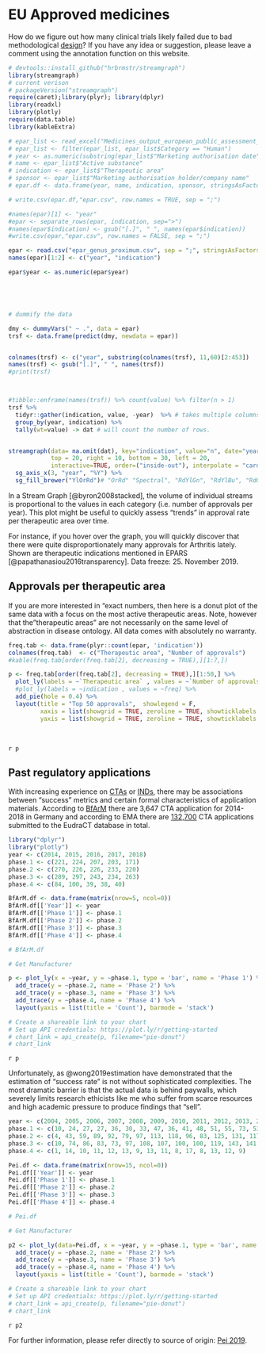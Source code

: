 # EU Approved medicines 
How do we figure out how many clinical trials likely failed due to bad methodological [design](https://www.youtube.com/watch?v=hDcedskQy60)? If you have any idea or suggestion, please leave a comment using the annotation function on this website.

```r

# devtools::install_github("hrbrmstr/streamgraph")
library(streamgraph)
# current verison
# packageVersion("streamgraph")
require(caret);library(plyr); library(dplyr)
library(readxl)
library(plotly)
require(data.table)
library(kableExtra)

# epar_list <- read_excel("Medicines_output_european_public_assessment_reports.xlsx", skip = 7)
# epar_list <- filter(epar_list, epar_list$Category == "Human")
# year <- as.numeric(substring(epar_list$"Marketing authorisation date", 1,4))
# name <- epar_list$"Active substance"
# indication <- epar_list$"Therapeutic area"
# sponsor <- epar_list$"Marketing authorisation holder/company name"
# epar.df <- data.frame(year, name, indication, sponsor, stringsAsFactors=FALSE)

# write.csv(epar.df,"epar.csv", row.names = TRUE, sep = ";")

#names(epar)[1] <- "year"
#epar <- separate_rows(epar, indication, sep=">")
#names(epar$indication) <- gsub("[.]", " ", names(epar$indication)) 
#write.csv(epar,"epar.csv", row.names = FALSE, sep = ";")

epar <- read.csv("epar_genus_proximum.csv", sep = ";", stringsAsFactors=FALSE, check.names = FALSE)
names(epar)[1:2] <- c("year", "indication")

epar$year <- as.numeric(epar$year)





# dummify the data

dmy <- dummyVars(" ~ .", data = epar)
trsf <- data.frame(predict(dmy, newdata = epar))


colnames(trsf) <- c("year", substring(colnames(trsf), 11,60)[2:453])
names(trsf) <- gsub("[.]", " ", names(trsf)) 
#print(trsf)



#tibble::enframe(names(trsf)) %>% count(value) %>% filter(n > 1)
trsf %>%  
  tidyr::gather(indication, value, -year)  %>% # takes multiple columns and collapses into key-value pairs, 
  group_by(year, indication) %>%
  tally(wt=value) -> dat # will count the number of rows.


streamgraph(data= na.omit(dat), key="indication", value="n", date="year", 
            top = 20, right = 10, bottom = 30, left = 20,
            interactive=TRUE, order=("inside-out"), interpolate = "cardinal-open") %>%
  sg_axis_x(3, "year", "%Y") %>%
  sg_fill_brewer("YlOrRd")# "OrRd" "Spectral", "RdYlGn", "RdYlBu", "RdGy", "RdBu", "PiYG", "PRGn", "PuOr", "BrBG" "PuOr""
```
In a Stream Graph [@byron2008stacked], the volume of individual streams  is proportional to the values in each category (i.e. number of approvals per year). This plot might be useful to quickly assess "trends" in approval rate per therapeutic area over time. 

For instance, if you hover over the graph, you will quickly discover that there were quite disproportionately many approvals for Arthritis lately. Shown are therapeutic indications mentioned in EPARS [@papathanasiou2016transparency]. Data freeze: 25. November 2019.


## Approvals per therapeutic area

If you are more interested in "exact numbers, then here is a donut plot of the same data with a focus on the most active therapeutic areas. Note, however that the "therapeutic areas" are not necessarily on the same level of abstraction in disease ontology. All data comes with absolutely no warranty.


```r

freq.tab <- data.frame(plyr::count(epar, 'indication'))
colnames(freq.tab)  <- c("Therapeutic area", "Number of approvals")
#kable(freq.tab[order(freq.tab[2], decreasing = TRUE),][1:7,])

p <- freq.tab[order(freq.tab[2], decreasing = TRUE),][1:50,] %>%
  plot_ly(labels = ~`Therapeutic area` , values = ~`Number of approvals`) %>%
  #plot_ly(labels = ~indication , values = ~freq) %>%
  add_pie(hole = 0.4) %>%
  layout(title = "Top 50 approvals",  showlegend = F,
         xaxis = list(showgrid = TRUE, zeroline = TRUE, showticklabels = TRUE),
         yaxis = list(showgrid = TRUE, zeroline = TRUE, showticklabels = TRUE))

```

&nbsp;  

`r p`

## Past regulatory applications
With increasing experience on [CTAs](https://eudract.ema.europa.eu/help/Default.htm#eudract/purpose_cta_ov.htm) or [INDs](https://www.fda.gov/drugs/types-applications/investigational-new-drug-ind-application), there may be associations between "success" metrics and certain formal characteristics of application materials. According to [BfArM](https://www.bfarm.de/EN/BfArM/_node.html) there are 3,647 CTA application for 2014-2018 in Germany and according to EMA there are [132,700](https://eudract.ema.europa.eu/docs/statistics/EudraCT_Statistics_2019/EudraCT_Public_Report_Stats_Oct_2019.pdf) CTA applications submitted to the EudraCT database in total.


```r
library("dplyr")
library("plotly")
year <- c(2014, 2015, 2016, 2017, 2018)
phase.1 <- c(221, 224, 207, 203, 171)
phase.2 <- c(270, 226, 226, 233, 220)
phase.3 <- c(289, 297, 243, 234, 263)
phase.4 <- c(84, 100, 39, 38, 40)

BfArM.df <- data.frame(matrix(nrow=5, ncol=0)) 
BfArM.df[['Year']] <- year
BfArM.df[['Phase 1']] <- phase.1
BfArM.df[['Phase 2']] <- phase.2
BfArM.df[['Phase 3']] <- phase.3
BfArM.df[['Phase 4']] <- phase.4

# BfArM.df

# Get Manufacturer

p <- plot_ly(x = ~year, y = ~phase.1, type = 'bar', name = 'Phase 1') %>%
  add_trace(y = ~phase.2, name = 'Phase 2') %>%
  add_trace(y = ~phase.3, name = 'Phase 3') %>%
  add_trace(y = ~phase.4, name = 'Phase 4') %>%
  layout(yaxis = list(title = 'Count'), barmode = 'stack')

# Create a shareable link to your chart
# Set up API credentials: https://plot.ly/r/getting-started
# chart_link = api_create(p, filename="pie-donut")
# chart_link
```

`r p`

Unfortunately, as @wong2019estimation have demonstrated that the estimation of "success rate" is not without sophisticated complexities. The most dramatic barrier is that the actual data is behind paywalls, which severely limits research ethicists like me who suffer from scarce resources and high academic pressure to produce findings that "sell".


<!---
For further information, please refer directly to source of origin [BfArM 2019](https://www.bfarm.de/DE/Arzneimittel/Arzneimittelzulassung/KlinischePruefung/Genehmigungs-Verfahren/Statistik.html).



![Please refer directly to source of origin. [BfArM 2019](https://www.bfarm.de/DE/Arzneimittel/Arzneimittelzulassung/KlinischePruefung/Genehmigungs-Verfahren/Statistik.html)](https://www.bfarm.de/SharedDocs/Bilder/Arzneimittel/klinPr/Statistik2014-2018.jpg?__blob=normal&v=3){width=450px}


![Please refer directly to source of origin. [Pei 2019](https://www.pei.de/EN/information/license-applicants/clinical-trial-authorisation/statistics/statistics-clinical-trials-node.html)](https://www.pei.de/SharedDocs/Bilder/EN/license-applicants/overview-all-requests.jpg?__blob=thumbnail&v=10){width=450px}
-->

```r


year <- c(2004, 2005, 2006, 2007, 2008, 2009, 2010, 2011, 2012, 2013, 2014, 2015, 2016, 2017, 2018)
phase.1 <- c(10, 24, 27, 27, 36, 30, 33, 47, 36, 41, 48, 51, 55, 73, 53)
phase.2 <- c(4, 43, 59, 89, 92, 79, 97, 113, 118, 96, 83, 125, 131, 117, 151)
phase.3 <- c(10, 74, 86, 83, 73, 97, 108, 107, 100, 100, 119, 143, 141, 130, 136)
phase.4 <- c(1, 14, 10, 11, 12, 13, 9, 13, 11, 8, 17, 8, 13, 12, 9)

Pei.df <- data.frame(matrix(nrow=15, ncol=0)) 
Pei.df[['Year']] <- year
Pei.df[['Phase 1']] <- phase.1
Pei.df[['Phase 2']] <- phase.2
Pei.df[['Phase 3']] <- phase.3
Pei.df[['Phase 4']] <- phase.4

# Pei.df

# Get Manufacturer

p2 <- plot_ly(data=Pei.df, x = ~year, y = ~phase.1, type = 'bar', name = 'Phase 1') %>%
  add_trace(y = ~phase.2, name = 'Phase 2') %>%
  add_trace(y = ~phase.3, name = 'Phase 3') %>%
  add_trace(y = ~phase.4, name = 'Phase 4') %>%
  layout(yaxis = list(title = 'Count'), barmode = 'stack')

# Create a shareable link to your chart
# Set up API credentials: https://plot.ly/r/getting-started
# chart_link = api_create(p, filename="pie-donut")
# chart_link
```
`r p2`

For further information, please refer directly to source of origin: [Pei 2019](https://www.pei.de/EN/information/license-applicants/clinical-trial-authorisation/statistics/statistics-clinical-trials-node.html). 